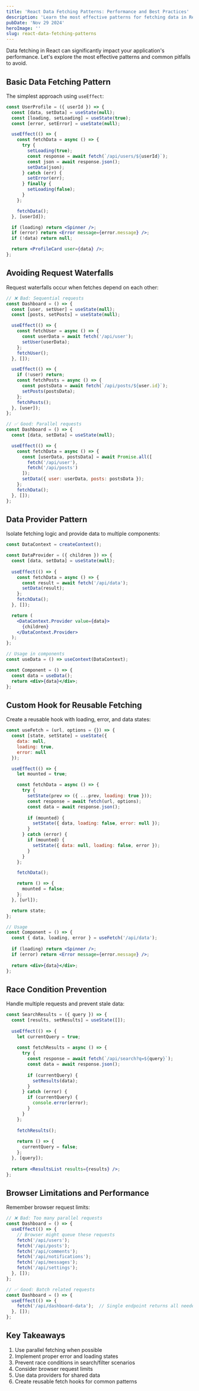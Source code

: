 ```yaml
---
title: 'React Data Fetching Patterns: Performance and Best Practices'
description: 'Learn the most effective patterns for fetching data in React applications while maintaining optimal performance'
pubDate: 'Nov 29 2024'
heroImage: ''
slug: react-data-fetching-patterns
---
```


Data fetching in React can significantly impact your application's performance. Let's explore the most effective patterns and common pitfalls to avoid.

## Basic Data Fetching Pattern

The simplest approach using `useEffect`:

```jsx
const UserProfile = ({ userId }) => {
  const [data, setData] = useState(null);
  const [loading, setLoading] = useState(true);
  const [error, setError] = useState(null);

  useEffect(() => {
    const fetchData = async () => {
      try {
        setLoading(true);
        const response = await fetch(`/api/users/${userId}`);
        const json = await response.json();
        setData(json);
      } catch (err) {
        setError(err);
      } finally {
        setLoading(false);
      }
    };

    fetchData();
  }, [userId]);

  if (loading) return <Spinner />;
  if (error) return <Error message={error.message} />;
  if (!data) return null;

  return <ProfileCard user={data} />;
};
```

## Avoiding Request Waterfalls

Request waterfalls occur when fetches depend on each other:

```jsx
// ❌ Bad: Sequential requests
const Dashboard = () => {
  const [user, setUser] = useState(null);
  const [posts, setPosts] = useState(null);

  useEffect(() => {
    const fetchUser = async () => {
      const userData = await fetch('/api/user');
      setUser(userData);
    };
    fetchUser();
  }, []);

  useEffect(() => {
    if (!user) return;
    const fetchPosts = async () => {
      const postsData = await fetch(`/api/posts/${user.id}`);
      setPosts(postsData);
    };
    fetchPosts();
  }, [user]);
};

// ✅ Good: Parallel requests
const Dashboard = () => {
  const [data, setData] = useState(null);

  useEffect(() => {
    const fetchData = async () => {
      const [userData, postsData] = await Promise.all([
        fetch('/api/user'),
        fetch('/api/posts')
      ]);
      setData({ user: userData, posts: postsData });
    };
    fetchData();
  }, []);
};
```

## Data Provider Pattern

Isolate fetching logic and provide data to multiple components:

```jsx
const DataContext = createContext();

const DataProvider = ({ children }) => {
  const [data, setData] = useState(null);
  
  useEffect(() => {
    const fetchData = async () => {
      const result = await fetch('/api/data');
      setData(result);
    };
    fetchData();
  }, []);

  return (
    <DataContext.Provider value={data}>
      {children}
    </DataContext.Provider>
  );
};

// Usage in components
const useData = () => useContext(DataContext);

const Component = () => {
  const data = useData();
  return <div>{data}</div>;
};
```

## Custom Hook for Reusable Fetching

Create a reusable hook with loading, error, and data states:

```jsx
const useFetch = (url, options = {}) => {
  const [state, setState] = useState({
    data: null,
    loading: true,
    error: null
  });

  useEffect(() => {
    let mounted = true;

    const fetchData = async () => {
      try {
        setState(prev => ({ ...prev, loading: true }));
        const response = await fetch(url, options);
        const data = await response.json();
        
        if (mounted) {
          setState({ data, loading: false, error: null });
        }
      } catch (error) {
        if (mounted) {
          setState({ data: null, loading: false, error });
        }
      }
    };

    fetchData();

    return () => {
      mounted = false;
    };
  }, [url]);

  return state;
};

// Usage
const Component = () => {
  const { data, loading, error } = useFetch('/api/data');
  
  if (loading) return <Spinner />;
  if (error) return <Error message={error.message} />;
  
  return <div>{data}</div>;
};
```

## Race Condition Prevention

Handle multiple requests and prevent stale data:

```jsx
const SearchResults = ({ query }) => {
  const [results, setResults] = useState([]);
  
  useEffect(() => {
    let currentQuery = true;
    
    const fetchResults = async () => {
      try {
        const response = await fetch(`/api/search?q=${query}`);
        const data = await response.json();
        
        if (currentQuery) {
          setResults(data);
        }
      } catch (error) {
        if (currentQuery) {
          console.error(error);
        }
      }
    };
    
    fetchResults();
    
    return () => {
      currentQuery = false;
    };
  }, [query]);
  
  return <ResultsList results={results} />;
};
```

## Browser Limitations and Performance

Remember browser request limits:

```jsx
// ❌ Bad: Too many parallel requests
const Dashboard = () => {
  useEffect(() => {
    // Browser might queue these requests
    fetch('/api/users');
    fetch('/api/posts');
    fetch('/api/comments');
    fetch('/api/notifications');
    fetch('/api/messages');
    fetch('/api/settings');
  }, []);
};

// ✅ Good: Batch related requests
const Dashboard = () => {
  useEffect(() => {
    fetch('/api/dashboard-data');  // Single endpoint returns all needed data
  }, []);
};
```

## Key Takeaways

1. Use parallel fetching when possible
2. Implement proper error and loading states
3. Prevent race conditions in search/filter scenarios
4. Consider browser request limits
5. Use data providers for shared data
6. Create reusable fetch hooks for common patterns
